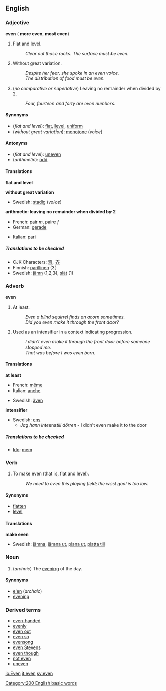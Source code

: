 ==English==
===Adjective===
'''even''' ({{compar}} '''more even''', {{superl}} '''most even''')

#Flat and level.
#:''Clear out those rocks.  The surface must be even.''
#Without great variation.
#:''Despite her fear, she spoke in an even voice.''
#:''The distribution of food must be even.''
#{{arithmetic}} (''no comparative or superlative'') Leaving no remainder when divided by 2.
#: ''Four, fourteen and forty are even numbers.''

==== Synonyms ====
*(''flat and level''): [[flat]], [[level]], [[uniform]]
*(''without great variation''): [[monotone]] (''voice'')

==== Antonyms ====
*(''flat and level''): [[uneven]]
*(''arithmetic''): [[odd]]

==== Translations ====
'''flat and level'''
{{top}}
{{mid}}
{{bottom}}

'''without great variation'''
{{top}}
{{mid}}
*Swedish: [[stadig]] (''voice'')
{{bottom}}

'''arithmetic: leaving no remainder when divided by 2'''
{{top}}
*French: [[pair#French|pair]] ''m'', paire ''f''
*German: [[gerade]]
{{mid}}
*Italian: [[pari#Italian|pari]]
{{bottom}}

=====Translations to be checked=====
<!--Remove this section once all of the translations below have been moved into the tables above.-->
{{checktrans}}
*CJK Characters: [[齊]], [[齐]]
*Finnish: [[parillinen]] (3)
*Swedish: [[jämn]] (1,2,3), [[slät]] (1)

=== Adverb ===
'''even'''

#At least.
#:''Even a blind squirrel finds an acorn sometimes.''
#:''Did you even make it through the front door?''
#Used as an intensifier in a context indicating progression. <!-- help? -->
#:''I didn't even make it through the front door before someone stopped me.''
#:''That was before I was even born.''

==== Translations ====

'''at least'''
{{top}}
*French: [[même]]
*Italian: [[anche]]
{{mid}}
*Swedish: [[även]]
{{bottom}}

'''intensifier'''
{{top}}
{{mid}}
*Swedish: [[ens#Swedish|ens]]
**''Jag hann inte ''ens'' till dörren'' - I didn't even make it to the door
{{bottom}}

=====Translations to be checked=====
<!--Remove this section once all of the translations below have been moved into the tables above.-->
{{checktrans}}
*[[Ido]]: [[mem]]

=== Verb ===
{{en-infl-reg-consonant|even||}}
# To make even (that is, flat and level).
#:''We need to even this playing field; the west goal is too low.''

==== Synonyms ====
*[[flatten]]
*[[level]]

====Translations====

'''make even'''
{{top}}
{{mid}}
*Swedish: [[jämna]], [[jämna ut]], [[plana ut]], [[platta till]]
{{bottom}}

=== Noun ===
#(''archaic'') The [[evening]] of the day.

==== Synonyms ====
*[[e'en]] (''archaic'')
*[[evening]]

===Derived terms ===
*[[even-handed]]
*[[evenly]]
*[[even out]]
*[[even so]]
*[[evensong]]
*[[even Stevens]]
*[[even though]]
*[[not even]]<!--adverb-->
*[[uneven]]

[[Category:200 English basic words]]

[[io:Even]]
[[it:even]]
[[sv:even]]